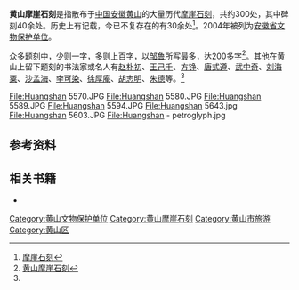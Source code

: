 {{文物保护单位
| 级别 = 全国
| Cat = 安徽全国重点文物保护单位
| 省区市 = 安徽省
| 图片 = Cliff inscriptions of Wenquan scenic area, Huangshan 2021-10-18 02.jpg
| 名称 = 黄山摩崖石刻
| 编号 = 7-1533-4-036
| 分类 = [[石刻|石刻]]  
| 时代 = 唐至中华人民共和国
| 所在 = [[黄山市|黄山市]][[黄山区|黄山区]] 
| 登录 = 2013年3月
}}
'''黄山摩崖石刻'''是指散布于[[中国|中国]][[安徽|安徽]][[黄山|黄山]]的大量历代[[摩崖石刻|摩崖石刻]]，共约300处，其中碑刻40余处。历史上有记载，今已不复存在的有30余处<ref name="摩崖石刻">[http://www.chinahuangshan.gov.cn/huangshanbeautyspot/zjhs/hsjs/wh/webinfo/2010/09/1284914510637580.htm 摩崖石刻]{{dead link|date=2018年5月 |bot=InternetArchiveBot |fix-attempted=yes }}</ref>。2004年被列为[[安徽省文物保护单位|安徽省文物保护单位]]。

众多题刻中，少则一字，多则上百字，以[[邹鲁|邹鲁]]所写最多，达200多字<ref>[http://ekan.com.cn/ekan/book-186477-%E9%BB%84%E5%B1%B1%E6%91%A9%E5%B4%96%E7%9F%B3%E5%88%BB.html 黄山摩崖石刻]{{dead link|date=2018年5月 |bot=InternetArchiveBot |fix-attempted=yes }}</ref>。其他在黄山上留下题刻的书法家或名人有[[赵朴初|赵朴初]]、[[王己千|王己千]]、[[方铮|方铮]]、[[唐式遵|唐式遵]]、[[武中奇|武中奇]]、[[刘海粟|刘海粟]]、[[沙孟海|沙孟海]]、[[李可染|李可染]]、[[徐厚庵|徐厚庵]]、[[胡志明|胡志明]]、[[朱德|朱德]]等。<ref name="摩崖石刻"/>

<gallery>
File:Huangshan 5570.JPG  
File:Huangshan 5580.JPG 
File:Huangshan 5589.JPG 
File:Huangshan 5594.JPG 
File:Huangshan 5643.jpg
File:Huangshan 5603.JPG 
File:Huangshan - petroglyph.jpg
</gallery>

==参考资料==
{{reflist}}

==相关书籍==
* {{cite book |title=黄山摩崖石刻 |author=黄山风景区管理委员会 |publisher=学林出版社  |year=2006 |ISBN=7807302240}}

{{coord|30|07|28|N|118|10|17|E|display=title|scale:10000}}
{{DEFAULTSORT:H黄}} 
{{安徽全国重点文物保护单位}}
{{全国重点文物保护单位小作品}}
[[Category:黄山文物保护单位|Category:黄山文物保护单位]]
[[Category:黄山摩崖石刻|Category:黄山摩崖石刻]]
[[Category:黄山市旅游|Category:黄山市旅游]]
[[Category:黄山区|Category:黄山区]]